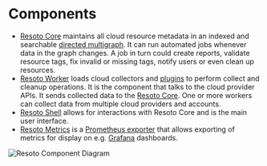 # Components

- [Resoto Core](./core.mdx) maintains all cloud resource metadata in an indexed and searchable [directed multigraph](<https://en.wikipedia.org/wiki/Multigraph#Directed_multigraph_(edges_with_own_identity)>). It can run automated jobs whenever data in the graph changes. A job in turn could create reports, validate resource tags, fix invalid or missing tags, notify users or even clean up resources.
- [Resoto Worker](./worker.mdx) loads cloud collectors and [plugins](./plugins/index.mdx) to perform collect and cleanup operations. It is the component that talks to the cloud provider APIs. It sends collected data to the [Resoto Core](./core.mdx). One or more workers can collect data from multiple cloud providers and accounts.
- [Resoto Shell](./shell.mdx) allows for interactions with Resoto Core and is the main user interface.
- [Resoto Metrics](./metrics.mdx) is a [Prometheus exporter](https://prometheus.io/docs/instrumenting/exporters) that allows exporting of metrics for display on e.g. [Grafana](https://grafana.com) dashboards.

![Resoto Component Diagram](./img/component_diagram.png)
